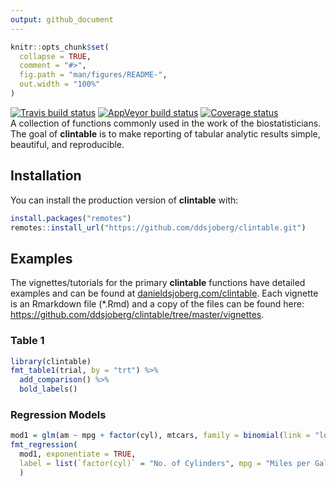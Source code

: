 ```yaml
---
output: github_document
---
```


<!-- README.md is generated from README.Rmd. Please edit that file -->

```r
knitr::opts_chunk$set(
  collapse = TRUE,
  comment = "#>",
  fig.path = "man/figures/README-",
  out.width = "100%"
)
```

[![Travis build status](https://travis-ci.org/ddsjoberg/clintable.svg?branch=master)](https://travis-ci.org/ddsjoberg/clintable)
[![AppVeyor build status](https://ci.appveyor.com/api/projects/status/github/ddsjoberg/clintable?branch=master&svg=true)](https://ci.appveyor.com/project/ddsjoberg/clintable)
[![Coverage status](https://codecov.io/gh/ddsjoberg/clintable/branch/master/graph/badge.svg)](https://codecov.io/github/ddsjoberg/clintable?branch=master)  
A collection of functions commonly used in the work of the biostatisticians. The goal of **clintable** is to make reporting of tabular analytic results simple, beautiful, and reproducible.  
<!-- Update the list of contributors from the git shell `git shortlog -s -n` -->

## Installation

You can install the production version of **clintable** with:

``` r
install.packages("remotes")
remotes::install_url("https://github.com/ddsjoberg/clintable.git")
```

<!-- and the development version with: -->

<!-- ``` r -->
<!-- install.packages("remotes") -->
<!-- remotes::install_url("https://github.mskcc.org/datadojo/biostatR/archive/development.zip") -->
<!-- ``` -->

## Examples

The vignettes/tutorials for the primary **clintable** functions have detailed examples and can be found at [danieldsjoberg.com/clintable](http://www.danieldsjoberg.com/clintable).  Each vignette is an Rmarkdown file (*.Rmd) and a copy of the files can be found here: [https://github.com/ddsjoberg/clintable/tree/master/vignettes](https://github.com/ddsjoberg/clintable/tree/master/vignettes).  

### Table 1

```r
library(clintable)
fmt_table1(trial, by = "trt") %>% 
  add_comparison() %>% 
  bold_labels()

```

### Regression Models

```r
mod1 = glm(am ~ mpg + factor(cyl), mtcars, family = binomial(link = "logit"))
fmt_regression(
  mod1, exponentiate = TRUE, 
  label = list(`factor(cyl)` = "No. of Cylinders", mpg = "Miles per Gallon")
  )
```
